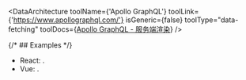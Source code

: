 
<DataArchitecture
 toolName={'Apollo GraphQL'}
 toolLink={'https://www.apollographql.com/'}
 isGeneric={false}
 toolType="data-fetching"
 toolDocs={<a href="https://www.apollographql.com/docs/react/performance/server-side-rendering/">Apollo GraphQL - 服务端渲染</a>}
/>

{/* ## Examples */}

- React: <RepoLink path="/examples/graphql-apollo-react/" />.
- Vue: <RepoLink path="/examples/graphql-apollo-vue/" />.
